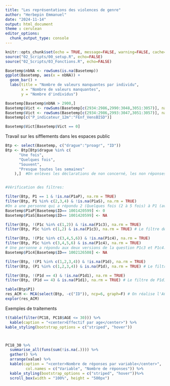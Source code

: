 ---
title: "Les représentations des violences de genre"
author: "Herbepin Emmanuel"
date: "2024-11-14"
output: html_document
theme : cerulean
editor_options: 
  chunk_output_type: console
---


```{r parameter, message=FALSE, warning=FALSE, cache.extra=, include=FALSE, paged.print=FALSE}
knitr::opts_chunk$set(echo = TRUE, message=FALSE, warning=FALSE, cache=TRUE, fig.align='center')
source("02_Scripts/00_setup.R", echo=FALSE)
source("02_Scripts/03_Fonctions.R", echo=FALSE)

Basetemp$nbNA <- rowSums(is.na(Basetemp))
ggplot(Basetemp, aes(x = nbNA)) +
  geom_bar() +
  labs(title = "Nombre de valeurs manquantes par individu",
       x = "Nombre de valeurs manquantes",
       y = "Nombre d'individus")

Basetemp[Basetemp$nbNA > 2900,]
Basetemp$Vict <- rowSums(Basetemp[c(2934:2986,2990:3048,3051:3057)], na.rm = TRUE)
Basetemp$Vict <- rowSums(Basetemp[c(2934:2986,2993:3047,3051:3057)], na.rm = TRUE)
Basetemp[c("P_indicateur_12m":"FEnf_VensBISD")]

Basetemp$Vict[Basetemp$Vict == 0]

```

Travail sur les sifflements dans les espaces public
```{r}
Btp <- select(Basetemp, c("drague":"proagr", "ID")) 
Btp <- Btp[Btp$drague %in% c(
      "Une fois",
      "Quelques fois",
      "Souvent",
      "Presque toutes les semaines"
    ),]  #On enlèves les déclarations de non concerné, les non réponses et les refus (qui sont filtrés dans les questions suivantes)


#Vérification des filtres: 

filter(Btp, P1 == 1 & !is.na(P1aP), na.rm = TRUE)
filter(Btp, P1 %in% c(2,3,4) & !is.na(P1aS), na.rm = TRUE)
#On a une personne qui a répondu 2 (Quelques fois (2 à 5 fois) à P1 (avez-vous été sifflé-e, interpellé-e ou abordé-e sous un prétexte de drague) mais à qui on a posé la question de la gravité au singulier (P1aS) et qui a répondu 0 (pas grave). On va donc transposer sa réponse de P1aS à P1aP en supposant que l'erreur ne vient pas de la déclaration de violence mais de l'enquêteur qui a posé la mauvaise question.
Basetemp$P1aP[Basetemp$ID== 1001420599] <- 0
Basetemp$P1aS[Basetemp$ID== 1001420599] <- NA

filter(Btp, !(P1c %in% c(1,2)) & !is.na(P1c3), na.rm = TRUE)
filter(Btp, P1c %in% c(1,2) & is.na(P1c3), na.rm = TRUE) # Le filtre de P1c3 est respecté

filter(Btp, !(P1c %in% c(3,4,5,6)) & !is.na(P1c4), na.rm = TRUE)
filter(Btp, P1c %in% c(3,4,5,6) & is.na(P1c4), na.rm = TRUE)
# Une personne a répondu aux deux versions de la question P1c3 et P1c4. 
Basetemp$P1c4[Basetemp$ID== 1002126508] <- NA

filter(Btp, !(P1 %in% c(1,2,3,4)) & !is.na(P1d), na.rm = TRUE)
filter(Btp, (P1 %in% c(1,2,3,4)) & is.na(P1d), na.rm = TRUE) # Le filtre de P1d est respecté

filter(Btp, !(P1d == 4) & !is.na(P1d1), na.rm = TRUE)
filter(Btp, (P1d == 4) & is.na(P1d1), na.rm = TRUE) # Le filtre de P1d1 est respecté

table(Btp$P1)
res_ACM <- MCA(select(Btp, -c("ID")), ncp=6, graph=F) # On réalise l'ACM
explor(res_ACM)


```









Exemples de traitements
```{r}
t(table(filter(PC18, PC18$AGE <= 30))) %>%
  kable(caption = "<center>Effectif par age</center>") %>%
kable_styling(bootstrap_options = c("striped", "hover"))



PC18_30 %>% 
  summarise_all(funs(sum(!is.na(.)))) %>%
  gather() %>%
  arrange(value) %>%
  kable(caption = "<center>Nombre de réponses par variable</center>",
         col.names = c("Variable", "Nombre de réponses")) %>%
  kable_styling(bootstrap_options = c("striped", "hover"))%>%
  scroll_box(width = "100%", height = "500px")


```

